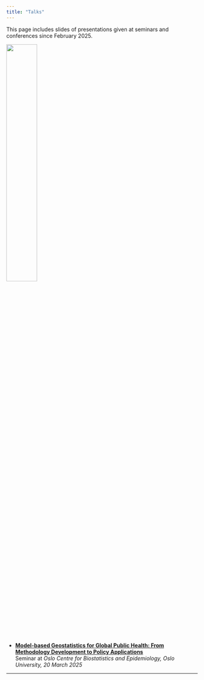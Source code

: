 ```yaml
---
title: "Talks"
---
```


This page includes slides of presentations given at seminars and conferences since February 2025.

![](figures/semiar.jpg){width="40%"}

-   [**Model-based Geostatistics for Global Public Health: From Methodology Development to Policy Applications**](Birmingham%20(20%20Feb%202025).qmd)\
    Seminar at *Oslo Centre for Biostatistics and Epidemiology, Oslo University, 20 March 2025*

------------------------------------------------------------------------

